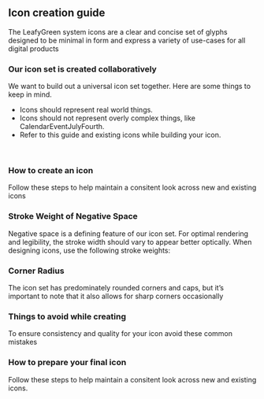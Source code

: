 
## Icon creation guide

The LeafyGreen system icons are a clear and concise set of glyphs designed to be minimal in form and express a variety of use-cases for all digital products

<div
  className={css`
    margin: 40px 0px;
    width: auto;
    height: 277px;
    background-image: url('${CDN}/images/guidelines/icon-creation-1@3x.png');
    background-position: center center;
    background-repeat: no-repeat;
    background-size: contain;
  `}
/>

### Our icon set is created collaboratively

We want to build out a universal icon set together. Here are some things to keep in mind.

- Icons should represent real world things.
- Icons should not represent overly complex things, like CalendarEventJulyFourth.
- Refer to this guide and existing icons while building your icon.

<br />

### How to create an icon

Follow these steps to help maintain a consitent look across new and existing icons

<div
  className={css`
    margin: 40px 0px;
    width: auto;
    height: 180px;
    background-image: url('${CDN}/images/guidelines/icon-creation-2@3x.png');
    background-position: center center;
    background-repeat: no-repeat;
    background-size: contain;
  `}
/>

### Stroke Weight of Negative Space

Negative space is a defining feature of our icon set. For optimal rendering and legibility, the stroke width should vary to appear better optically. When designing icons, use the following stroke weights:

<div
  className={css`
    margin: 40px 0px;
    width: auto;
    height: 177px;
    background-image: url('${CDN}/images/guidelines/icon-creation-3@3x.png');
    background-position: center center;
    background-repeat: no-repeat;
    background-size: contain;
  `}
/>

### Corner Radius

The icon set has predominately rounded corners and caps, but it’s important to note that it also allows for sharp corners occasionally

<div
  className={css`
    margin: 40px 0px;
    width: auto;
    height: 174px;
    background-image: url('${CDN}/images/guidelines/icon-creation-4@3x.png');
    background-position: center center;
    background-repeat: no-repeat;
    background-size: contain;
  `}
/>

### Things to avoid while creating

To ensure consistency and quality for your icon avoid these common mistakes

<div
  className={css`
    margin: 40px 0px;
    width: auto;
    height: 173px;
    background-image: url('${CDN}/images/guidelines/icon-creation-5@3x.png');
    background-position: center center;
    background-repeat: no-repeat;
    background-size: contain;
  `}
/>

### How to prepare your final icon

Follow these steps to help maintain a consitent look across new and existing icons.

<div
  className={css`
    margin: 40px 0px;
    width: auto;
    height: 452px;
    background-image: url('${CDN}/images/guidelines/icon-creation-6@3x.png');
    background-position: center center;
    background-repeat: no-repeat;
    background-size: contain;
  `}
/>
